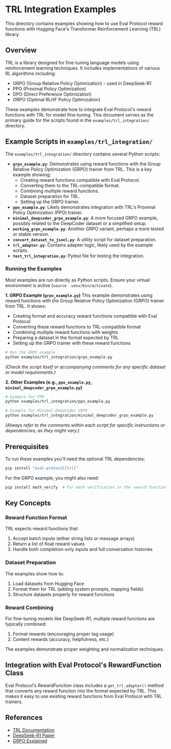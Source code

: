 # TRL Integration Examples

This directory contains examples showing how to use Eval Protocol reward functions with Hugging Face's Transformer Reinforcement Learning (TRL) library.

## Overview

TRL is a library designed for fine-tuning language models using reinforcement learning techniques. It includes implementations of various RL algorithms including:

- GRPO (Group Relative Policy Optimization) - used in DeepSeek-R1
- PPO (Proximal Policy Optimization)
- DPO (Direct Preference Optimization)
- ORPO (Optimal RLHF Policy Optimization)

These examples demonstrate how to integrate Eval Protocol's reward functions with TRL for model fine-tuning. This document serves as the primary guide for the scripts found in the `examples/trl_integration/` directory.

## Example Scripts in `examples/trl_integration/`

The `examples/trl_integration/` directory contains several Python scripts:

*   **`grpo_example.py`**: Demonstrates using reward functions with the Group Relative Policy Optimization (GRPO) trainer from TRL. This is a key example showing:
    *   Creating reward functions compatible with Eval Protocol.
    *   Converting them to the TRL-compatible format.
    *   Combining multiple reward functions.
    *   Dataset preparation for TRL.
    *   Setting up the GRPO trainer.
*   **`ppo_example.py`**: Likely demonstrates integration with TRL's Proximal Policy Optimization (PPO) trainer.
*   **`minimal_deepcoder_grpo_example.py`**: A more focused GRPO example, possibly related to the DeepCoder dataset or a simplified setup.
*   **`working_grpo_example.py`**: Another GRPO variant, perhaps a more tested or stable version.
*   **`convert_dataset_to_jsonl.py`**: A utility script for dataset preparation.
*   **`trl_adapter.py`**: Contains adapter logic, likely used by the example scripts.
*   **`test_trl_integration.py`**: Pytest file for testing the integration.

### Running the Examples

Most examples are run directly as Python scripts. Ensure your virtual environment is active (`source .venv/bin/activate`).

**1. GRPO Example (`grpo_example.py`)**
This example demonstrates using reward functions with the Group Relative Policy Optimization (GRPO) trainer from TRL. It shows:

- Creating format and accuracy reward functions compatible with Eval Protocol
- Converting these reward functions to TRL-compatible format
- Combining multiple reward functions with weights
- Preparing a dataset in the format expected by TRL
- Setting up the GRPO trainer with these reward functions

```bash
# Run the GRPO example
python examples/trl_integration/grpo_example.py
```
*(Check the script itself or accompanying comments for any specific dataset or model requirements.)*

**2. Other Examples (e.g., `ppo_example.py`, `minimal_deepcoder_grpo_example.py`)**
```bash
# Example for PPO
python examples/trl_integration/ppo_example.py

# Example for Minimal DeepCoder GRPO
python examples/trl_integration/minimal_deepcoder_grpo_example.py
```
*(Always refer to the comments within each script for specific instructions or dependencies, as they might vary.)*

## Prerequisites

To run these examples you'll need the optional TRL dependencies:

```bash
pip install "eval-protocol[trl]"
```

For the GRPO example, you might also need:

```bash
pip install math_verify  # For math verification in the reward function
```

## Key Concepts

### Reward Function Format

TRL expects reward functions that:
1. Accept batch inputs (either string lists or message arrays)
2. Return a list of float reward values
3. Handle both completion-only inputs and full conversation histories

### Dataset Preparation

The examples show how to:
1. Load datasets from Hugging Face
2. Format them for TRL (adding system prompts, mapping fields)
3. Structure datasets properly for reward functions

### Reward Combining

For fine-tuning models like DeepSeek-R1, multiple reward functions are typically combined:
1. Format rewards (encouraging proper tag usage)
2. Content rewards (accuracy, helpfulness, etc.)

The examples demonstrate proper weighting and normalization techniques.

## Integration with Eval Protocol's RewardFunction Class

Eval Protocol's RewardFunction class includes a `get_trl_adapter()` method that converts any reward function into the format expected by TRL. This makes it easy to use existing reward functions from Eval Protocol with TRL trainers.

## References

- [TRL Documentation](https://huggingface.co/docs/trl/index)
- [DeepSeek-R1 Paper](https://arxiv.org/abs/2403.08559)
- [GRPO Explained](https://huggingface.co/blog/trl-grpo)
